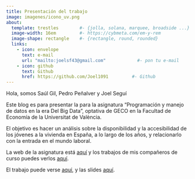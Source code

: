 ```yaml
---
title: Presentación del trabajo    
image: imagenes/icono_uv.png      
about:
  template: trestles        #- {jolla, solana, marquee, broadside ...}
  image-width: 16em         #- https://cybmeta.com/em-y-rem
  image-shape: rectangle    #- {rectangle, round, rounded}
  links:
    - icon: envelope
      text: e-mail
      url: "mailto:joelsf43@gmail.com"            #- pon tu e-mail
    - icon: github
      text: Github
      href: https://github.com/Joel1091         #- Github
---
```

        
Hola, somos Saúl Gil, Pedro Peñalver y Joel Seguí
      
Este blog es para presentar la para la asignatura "Programación y manejo de datos en la era Del Big Data", optativa de GECO en la Facultad de Economía de la Universitat de València.

El objetivo es hacer un análisis sobre la disponibilidad y la accesibilidad de los jóvenes a la vivienda en España, a lo largo de los años, y relacionarlo con la entrada en el mundo laboral.

La web de la asignatura está [aquí](https://perezp44.github.io/intro-ds-23-24-web/){target="_blank"} y los trabajos de mis compañeros de curso puedes verlos [aquí](https://perezp44.github.io/intro-ds-23-24-web/05-trabajos-estudiantes.html){target="_blank"}.

El trabajo puede verse [aquí](my_trabajo_BigData.html), y las slides [aquí](my_slides_BigData.html){target="_blank"}.
